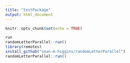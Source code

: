 ```yaml
---
title: "testPackage"
output: html_document
---
```


```r
knitr::opts_chunk$set(echo = TRUE)
```

```r
run
randomLetterParallel::run()
library(remotes)
install_github("sean-m-higgins/randomLetterParallel")
randomLetterParallel::run()
```
